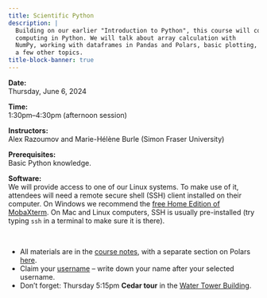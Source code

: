 ```yaml
---
title: Scientific Python
description: |
  Building on our earlier "Introduction to Python", this course will cover slightly more advanced scientific
  computing in Python. We will talk about array calculation with
  NumPy, working with dataframes in Pandas and Polars, basic plotting, working with scientific datasets with xarray, and
  a few other topics.
title-block-banner: true
---
```


:::{.topdef}

**Date:** \
Thursday, June 6, 2024

**Time:** \
1:30pm–4:30pm (afternoon session)

**Instructors:** \
Alex Razoumov and Marie-Hélène Burle (Simon Fraser University)

**Prerequisites:** \
Basic Python knowledge.

**Software:** \
We will provide access to one of our Linux systems. To make use of it, attendees will need a remote secure shell (SSH) client installed on their computer. On Windows we recommend the [free Home Edition of MobaXterm](https://mobaxterm.mobatek.net/download.html). On Mac and Linux computers, SSH is usually pre-installed (try typing `ssh` in a terminal to make sure it is there).

:::

<br>

- All materials are in the [course notes](https://wgpages.netlify.app/scientificpython), with a separate section on Polars [here](https://mint.westdri.ca/python/hpc_polars).
- Claim your [username](https://etherpad.wikimedia.org/p/sssfu) -- write down your name after your selected username.
- Don't forget: Thursday 5:15pm **Cedar tour** in the [Water Tower Building](https://www.google.com/maps/place/Water+Tower+Building,+Burnaby,+BC/@49.279218,-122.9084899,18.9z).
